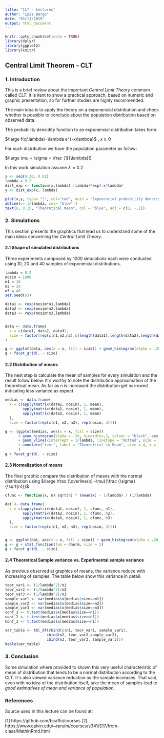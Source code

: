 ```yaml
---
title: "CLT - Lectures"
author: "Luiz Bergo"
date: "03/11/2019"
output: html_document
---
```


```r
knitr::opts_chunk$set(echo = TRUE)
library(dplyr)
library(ggplot2)
library(knitr)
```

## Central Limit Theorem - CLT

### 1. Introduction

This is a brief review about the important *Central Limit Theory* commom called *CLT*. It is itent to show a practical approach, based on numeric and graphic presentation, so for further studies are highly recommended. 

The main idea is to apply the theory on a exponencial distribution and check whether is possible to conclude about the population distribution based on observed data.

The probability densidity function to an exponencial distribution takes form:

$\large f(x;\lambda)=\lambda e^{-x\lambda}$ , $x \ge 0$

For such distribution we have the population parameter as follow:

$\large \mu = \sigma = \frac {1}{\lambda}$

In this work simulation assume $\lambda = 0.2$

```r

x <- seq(0,30, 0.01)
lambda = 0.2
dist_exp <- function(x,lambda) (lambda)*exp(-x*lambda)
y <- dist_exp(x, lambda)

plot(x,y, type= "l", col="red", main = "Exponencial probability density function ")
abline(v= 1/lambda, col= "blue" )
text(6, 0.15, "Theoretical mean", col = "blue", adj = c(0, -.1))

```


### 2. Simulations

This section presents the graphtics that lead us to understand some of the main ideas concerning the *Central Limit Theory*.

#### 2.1 Shape of simulated distributions

Three experiments composed by 1000 simulations each were conducted using 10, 20 and 40 samples of exponencial distributions.

```r
lambda = 0.2
nosim = 1000
n1 = 10
n2 = 20
n3 = 40
set.seed(63)

data1 <- rexp(nosim*n1,lambda)
data2 <- rexp(nosim*n2,lambda)
data3 <- rexp(nosim*n3,lambda)


data <- data.frame(
  x = c(data1, data2, data3),
  size = factor(rep(c(n1,n2,n3),c(length(data1),length(data2),length(data3))))
)

g <- ggplot(data, aes(x = x, fill = size)) + geom_histogram(alpha = .20, binwidth=.3, colour = "black", aes(y = ..count..))
g + facet_grid(. ~ size)

```

#### 2.2 Distribution of means

The nest step is calculate the mean of samples for every simulation and the result follow below. It´s worthy to note the distribution approximation of the theoretical mean. As far as $n$ is increased the distribution get narrowed indicating less variance as expect.

```r

medias <- data.frame(
  x = c(apply(matrix(data1, nosim), 1, mean),
        apply(matrix(data2, nosim), 1, mean),
        apply(matrix(data3, nosim), 1, mean)
  ),
  size = factor(rep(c(n1, n2, n3), rep(nosim, 3)))) 

g <- (ggplot(medias, aes(x = x, fill = size)) 
      + geom_histogram(alpha = .20, binwidth=.3, colour = "black", aes(y = ..count..)) 
      + geom_vline(xintercept = 1/lambda, linetype = "dotted", size = 1.5, color = "blue")
      + annotate("text", label = "Theoretical \n Mean", size = 4, x = 1.4*(1/lambda), y = 200)
      )
g + facet_grid(. ~ size)

```

#### 2.3 Normalization of means

The final graphic compare the distribution of means with the normal distribution using $\large \frac {\overline{x} -\mu}{\frac {\sigma} {\sqrt{n}}}$

```r

cfunc <- function(x, n) sqrt(n) * (mean(x) - 1/lambda) / (1/lambda)

dat <- data.frame(
  x = c(apply(matrix(data1, nosim), 1, cfunc, n1),
        apply(matrix(data2, nosim), 1, cfunc, n2),
        apply(matrix(data3, nosim), 1, cfunc, n3)
  ),
  size = factor(rep(c(n1, n2, n3), rep(nosim, 3))))


g <- ggplot(dat, aes(x = x, fill = size)) + geom_histogram(alpha = .20, binwidth=.3, colour = "black", aes(y = ..density..)) 
g <- g + stat_function(fun = dnorm, size = 2)
g + facet_grid(. ~ size)

```

#### 2.4 Theoretical Sample variance vs. Experimental sample variance

As previous observed at graphics of means, the variance reduce with increasing of samples. The table below show this variance in detail.

```r
teor_var1 <- (1/lambda^2)/n1
teor_var2 <- (1/lambda^2)/n2
teor_var3 <- (1/lambda^2)/n3
sample_var1 <- var(medias$x[medias$size==n1])
sample_var2 <- var(medias$x[medias$size==n2])
sample_var3 <- var(medias$x[medias$size==n3])
conf_1 <- t.test(medias$x[medias$size==n1])
conf_2 <- t.test(medias$x[medias$size==n1])
Conf_3 <- t.test(medias$x[medias$size==n1])

var_table <- tbl_df(rbind(c(n1, teor_var1, sample_var1),
                   cbind(n2, teor_var2,sample_var2),
                   cbind(n3, teor_var3, sample_var3)))
kable(var_table)

```


### 3. Conclusion

Some simulation where provided to shown this very useful characteristic of mean of distribution that tends to be a normal distribution according to the CLT. It´s also viewed variance reduction as the sample increases. 
That said, even with no idea of the distribution itself, take the mean of samples lead to *good estimatives of mean and variance of population*. 


### References

Source used in this lecture can be found at:

[1] https://github.com/bcaffo/courses
[2] https://www.calvin.edu/~rpruim/courses/s341/S17/from-class/MathinRmd.html